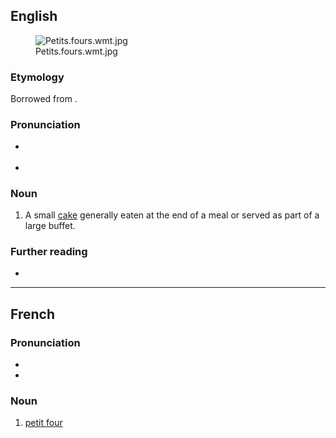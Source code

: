 ==English==
[[File:Petits.fours.wmt.jpg|thumb]]

===Etymology===
Borrowed from {{bor|en|fr|petit four|lit=small oven}}.

===Pronunciation===
* {{a|UK}} {{IPA|en|/ˈpɛti ˈfɔɹ/}}
* {{a|US}} {{IPA|en|/ˈpɛti ˈfɔɹ/}}

===Noun===
{{en-noun|petits fours|s|head=petit four}}

# A small [[cake]] generally eaten at the end of a meal or served as part of a large buffet.

===Further reading===
* {{pedia}}

{{topic|en|Cakes and pastries}}

----

==French==

===Pronunciation===
* {{fr-IPA}}
* {{audio|fr|LL-Q150 (fra)-Mecanautes-petit four.wav|Audio}}

===Noun===
{{fr-noun|m}}

# [[#English|petit four]]

{{C|fr|Cakes and pastries}}